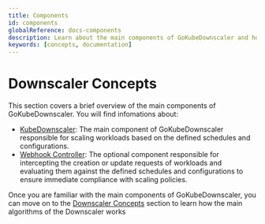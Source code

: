 ```yaml
---
title: Components
id: components
globalReference: docs-components
description: Learn about the main components of GoKubeDownscaler and how they work
keywords: [concepts, documentation]
---
```



# Downscaler Concepts

This section covers a brief overview of the main components of GoKubeDownscaler.
You will find infomations about:

- [KubeDownscaler](ref:docs-components-kube-downscaler): The main component of GoKubeDownscaler responsible for scaling workloads based on
  the defined schedules and configurations.
- [Webhook Controller](ref:docs-components-webhook): The optional component responsible for intercepting the creation or update
  requests of workloads and evaluating them against the defined schedules and configurations to ensure immediate compliance with scaling policies.

Once you are familiar with the main components of GoKubeDownscaler, you can move on to the [Downscaler Concepts](ref:docs-downscaler)
section to learn how the main algorithms of the Downscaler works

<DocCardList />
